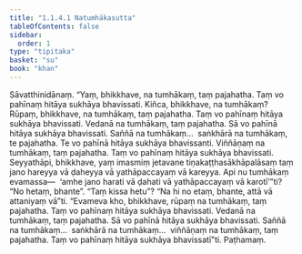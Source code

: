 ```yaml
---
title: "1.1.4.1 Natumhākasutta"
tableOfContents: false
sidebar:
  order: 1
type: "tipitaka"
basket: "su"
book: "khan"
---
```



<DynamicBreadcrumb />

<Division number="33" book="khan">

<Paragraph number="154" book="khan">
Sāvatthinidānaṃ. “Yaṃ, bhikkhave, na tumhākaṃ, taṃ pajahatha. Taṃ vo pahīnaṃ hitāya sukhāya bhavissati. Kiñca, bhikkhave, na tumhākaṃ? Rūpaṃ, bhikkhave, na tumhākaṃ, taṃ pajahatha. Taṃ vo pahīnaṃ hitāya sukhāya bhavissati. Vedanā na tumhākaṃ, taṃ pajahatha. Sā vo pahīnā hitāya sukhāya bhavissati. Saññā na tumhākaṃ…  saṅkhārā na tumhākaṃ, te pajahatha. Te vo pahīnā hitāya sukhāya bhavissanti. Viññāṇaṃ na tumhākaṃ, taṃ pajahatha. Taṃ vo pahīnaṃ hitāya sukhāya bhavissati.
</Paragraph>

<Paragraph number="155" book="khan">
Seyyathāpi, bhikkhave, yaṃ imasmiṃ jetavane tiṇakaṭṭhasākhāpalāsaṃ taṃ jano hareyya vā ḍaheyya vā yathāpaccayaṃ vā kareyya. Api nu tumhākaṃ evamassa—  ‘amhe jano harati vā ḍahati vā yathāpaccayaṃ vā karotī’”ti? “No hetaṃ, bhante”. “Taṃ kissa hetu”? “Na hi no etaṃ, bhante, attā vā attaniyaṃ vā”ti. “Evameva kho, bhikkhave, rūpaṃ na tumhākaṃ, taṃ pajahatha. Taṃ vo pahīnaṃ hitāya sukhāya bhavissati. Vedanā na tumhākaṃ, taṃ pajahatha. Sā vo pahīnā hitāya sukhāya bhavissati. Saññā na tumhākaṃ…  saṅkhārā na tumhākaṃ…  viññāṇaṃ na tumhākaṃ, taṃ pajahatha. Taṃ vo pahīnaṃ hitāya sukhāya bhavissatī”ti.

</Paragraph>
</Division>

<Paragraph number="156" type="center" book="khan">
Paṭhamaṃ.
</Paragraph>